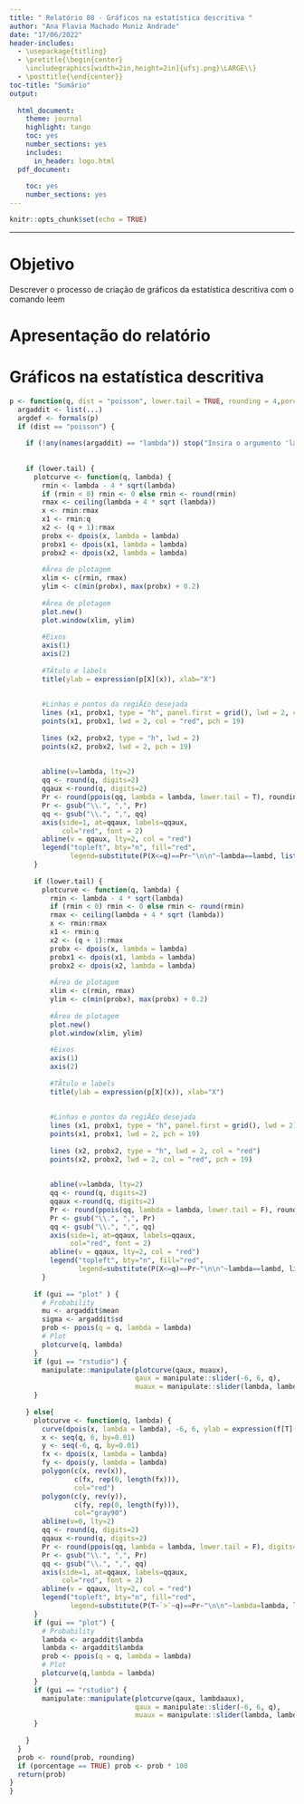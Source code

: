 ```yaml
---
title: " Relatório 08 - Gráficos na estatística descritiva "
author: "Ana Flavia Machado Muniz Andrade"
date: "17/06/2022"
header-includes:
  - \usepackage{titling}
  - \pretitle{\begin{center}
    \includegraphics[width=2in,height=2in]{ufsj.png}\LARGE\\}
  - \posttitle{\end{center}}
toc-title: "Sumário"
output:
  
  html_document:
    theme: journal
    highlight: tango
    toc: yes
    number_sections: yes
    includes:
      in_header: logo.html
  pdf_document:
    
    toc: yes
    number_sections: yes
---
```


```r
knitr::opts_chunk$set(echo = TRUE)
```
--- 


# Objetivo
Descrever o processo de criação de gráficos da estatística descritiva com o comando leem


# Apresentação do relatório

# Gráficos na estatística descritiva

```r

p <- function(q, dist = "poisson", lower.tail = TRUE, rounding = 4,porcentage = FALSE, gui = "plot", ...) {
  argaddit <- list(...)
  argdef <- formals(p)
  if (dist == "poisson") {
    
    if (!any(names(argaddit) == "lambda")) stop("Insira o argumento 'lambda'!", call. = FALSE)
    
    
    if (lower.tail) {
      plotcurve <- function(q, lambda) {
        rmin <- lambda - 4 * sqrt(lambda)
        if (rmin < 0) rmin <- 0 else rmin <- round(rmin)
        rmax <- ceiling(lambda + 4 * sqrt (lambda)) 
        x <- rmin:rmax
        x1 <- rmin:q
        x2 <- (q + 1):rmax
        probx <- dpois(x, lambda = lambda)
        probx1 <- dpois(x1, lambda = lambda)
        probx2 <- dpois(x2, lambda = lambda)
        
        #Ãrea de plotagem
        xlim <- c(rmin, rmax)
        ylim <- c(min(probx), max(probx) + 0.2)
        
        #Ãrea de plotagem 
        plot.new()
        plot.window(xlim, ylim)
        
        #Eixos
        axis(1)
        axis(2)
        
        #TÃ­tulo e labels
        title(ylab = expression(p[X](x)), xlab="X")
        
        
        #Linhas e pontos da regiÃ£o desejada
        lines (x1, probx1, type = "h", panel.first = grid(), lwd = 2, col = "red")
        points(x1, probx1, lwd = 2, col = "red", pch = 19)
        
        lines (x2, probx2, type = "h", lwd = 2)
        points(x2, probx2, lwd = 2, pch = 19)
      
        
        abline(v=lambda, lty=2)
        qq <- round(q, digits=2)
        qqaux <-round(q, digits=2)
        Pr <- round(ppois(qq, lambda = lambda, lower.tail = T), rounding)
        Pr <- gsub("\\.", ",", Pr)
        qq <- gsub("\\.", ",", qq)
        axis(side=1, at=qqaux, labels=qqaux,
             col="red", font = 2)
        abline(v = qqaux, lty=2, col = "red")
        legend("topleft", bty="n", fill="red",
               legend=substitute(P(X<=q)==Pr~"\n\n"~lambda==lambd, list(q=qq, Pr=Pr, lambd = lambda)))
      }
      
      if (lower.tail) {
        plotcurve <- function(q, lambda) {
          rmin <- lambda - 4 * sqrt(lambda)
          if (rmin < 0) rmin <- 0 else rmin <- round(rmin)
          rmax <- ceiling(lambda + 4 * sqrt (lambda)) 
          x <- rmin:rmax
          x1 <- rmin:q
          x2 <- (q + 1):rmax
          probx <- dpois(x, lambda = lambda)
          probx1 <- dpois(x1, lambda = lambda)
          probx2 <- dpois(x2, lambda = lambda)
          
          #Ãrea de plotagem
          xlim <- c(rmin, rmax)
          ylim <- c(min(probx), max(probx) + 0.2)
          
          #Ãrea de plotagem 
          plot.new()
          plot.window(xlim, ylim)
          
          #Eixos
          axis(1)
          axis(2)
          
          #TÃ­tulo e labels
          title(ylab = expression(p[X](x)), xlab="X")
          
          
          #Linhas e pontos da regiÃ£o desejada
          lines (x1, probx1, type = "h", panel.first = grid(), lwd = 2)
          points(x1, probx1, lwd = 2, pch = 19)
          
          lines (x2, probx2, type = "h", lwd = 2, col = "red")
          points(x2, probx2, lwd = 2, col = "red", pch = 19)
          
          
          abline(v=lambda, lty=2)
          qq <- round(q, digits=2)
          qqaux <-round(q, digits=2)
          Pr <- round(ppois(qq, lambda = lambda, lower.tail = F), rounding)
          Pr <- gsub("\\.", ",", Pr)
          qq <- gsub("\\.", ",", qq)
          axis(side=1, at=qqaux, labels=qqaux,
               col="red", font = 2)
          abline(v = qqaux, lty=2, col = "red")
          legend("topleft", bty="n", fill="red",
                 legend=substitute(P(X<=q)==Pr~"\n\n"~lambda==lambd, list(q=qq, Pr=Pr, lambd = lambda)))
        }
        
      if (gui == "plot" ) {
        # Probability
        mu <- argaddit$mean
        sigma <- argaddit$sd
        prob <- ppois(q = q, lambda = lambda)
        # Plot
        plotcurve(q, lambda)
      }
      if (gui == "rstudio") {
        manipulate::manipulate(plotcurve(qaux, muaux),
                               qaux = manipulate::slider(-6, 6, q),
                               muaux = manipulate::slider(lambda, lambda + 200, lambda))
      }
      
    } else{
      plotcurve <- function(q, lambda) {
        curve(dpois(x, lambda = lambda), -6, 6, ylab = expression(f[T](t)), xlab="T")
        x <- seq(q, 6, by=0.01)
        y <- seq(-6, q, by=0.01)
        fx <- dpois(x, lambda = lambda)
        fy <- dpois(y, lambda = lambda)
        polygon(c(x, rev(x)),
                c(fx, rep(0, length(fx))),
                col="red")
        polygon(c(y, rev(y)),
                c(fy, rep(0, length(fy))),
                col="gray90")
        abline(v=0, lty=2)
        qq <- round(q, digits=2)
        qqaux <-round(q, digits=2)
        Pr <- round(ppois(qq, lambda = lambda, lower.tail = F), digits=rounding)
        Pr <- gsub("\\.", ",", Pr)
        qq <- gsub("\\.", ",", qq)
        axis(side=1, at=qqaux, labels=qqaux,
             col="red", font = 2)
        abline(v = qqaux, lty=2, col = "red")
        legend("topleft", bty="n", fill="red",
               legend=substitute(P(T~`>`~q)==Pr~"\n\n"~lambda=lambda, list(q=qq, Pr=Pr, lambda = lambda)))
      }
      if (gui == "plot") {
        # Probability
        lambda <- argaddit$lambda
        lambda <- argaddit$lambda
        prob <- ppois(q = q, lambda = lambda)
        # Plot
        plotcurve(q,lambda = lambda)
      }
      if (gui == "rstudio") {
        manipulate::manipulate(plotcurve(qaux, lambdaaux),
                               qaux = manipulate::slider(-6, 6, q),
                               muaux = manipulate::slider(lambda, lambda + 200, lambda))
      }
      
    }
  }
  prob <- round(prob, rounding)
  if (porcentage == TRUE) prob <- prob * 100
  return(prob)
}
}



```